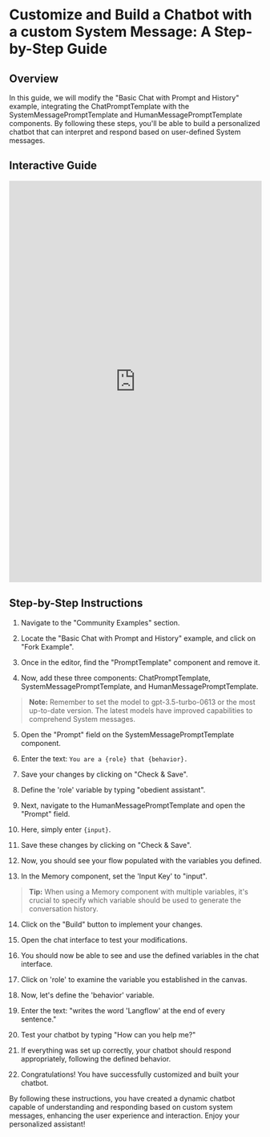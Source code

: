 
# Customize and Build a Chatbot with a custom System Message: A Step-by-Step Guide

## Overview

In this guide, we will modify the "Basic Chat with Prompt and History" example, integrating the ChatPromptTemplate with the SystemMessagePromptTemplate and HumanMessagePromptTemplate components. By following these steps, you'll be able to build a personalized chatbot that can interpret and respond based on user-defined System messages.

## Interactive Guide

<iframe
  src="https://app.tango.us/app/embed/f05bb3a7-4ceb-4b61-921f-628563b562f6?iframe=true"
  sandbox="allow-scripts allow-top-navigation-by-user-activation allow-popups allow-same-origin"
  security="restricted"
  title="Step-by-Step Instructions to Customize and Build a Chatbot with custom System Message"
  width="100%"
  height="800px"
  referrerpolicy="strict-origin-when-cross-origin"
  frameborder="0"
  webkitallowfullscreen="webkitallowfullscreen"
  mozallowfullscreen="mozallowfullscreen"
  allowfullscreen="allowfullscreen"
></iframe>

## Step-by-Step Instructions

1. Navigate to the "Community Examples" section.

2. Locate the "Basic Chat with Prompt and History" example, and click on "Fork Example".

3. Once in the editor, find the "PromptTemplate" component and remove it.

4. Now, add these three components: ChatPromptTemplate, SystemMessagePromptTemplate, and HumanMessagePromptTemplate.

> **Note:** Remember to set the model to gpt-3.5-turbo-0613 or the most up-to-date version. The latest models have improved capabilities to comprehend System messages.

5. Open the "Prompt" field on the SystemMessagePromptTemplate component.

6. Enter the text: `You are a {role} that {behavior}.`

7. Save your changes by clicking on "Check & Save".

8. Define the 'role' variable by typing "obedient assistant".

9. Next, navigate to the HumanMessagePromptTemplate and open the "Prompt" field.

10. Here, simply enter `{input}`.

11. Save these changes by clicking on "Check & Save".

12. Now, you should see your flow populated with the variables you defined.

13. In the Memory component, set the 'Input Key' to "input".

> **Tip:** When using a Memory component with multiple variables, it's crucial to specify which variable should be used to generate the conversation history.

14. Click on the "Build" button to implement your changes.

15. Open the chat interface to test your modifications.

16. You should now be able to see and use the defined variables in the chat interface.

17. Click on 'role' to examine the variable you established in the canvas.

18. Now, let's define the 'behavior' variable.

19. Enter the text: "writes the word 'Langflow' at the end of every sentence."

20. Test your chatbot by typing "How can you help me?"

21. If everything was set up correctly, your chatbot should respond appropriately, following the defined behavior.

22. Congratulations! You have successfully customized and built your chatbot.

By following these instructions, you have created a dynamic chatbot capable of understanding and responding based on custom system messages, enhancing the user experience and interaction. Enjoy your personalized assistant!
